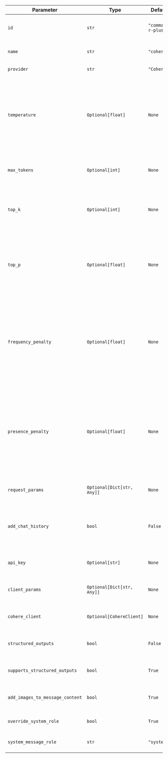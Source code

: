 | Parameter                       | Type                       | Default            | Description                                                                                                                                                                                |
| ------------------------------- | -------------------------- | ------------------ | ------------------------------------------------------------------------------------------------------------------------------------------------------------------------------------------ |
| `id`                            | `str`                      | `"command-r-plus"` | The specific model ID used for generating responses.                                                                                                                                       |
| `name`                          | `str`                      | `"cohere"`         | The name identifier for the agent.                                                                                                                                                         |
| `provider`                      | `str`                      | `"Cohere"`         | The provider of the model.                                                                                                                                                                 |
| `temperature`                   | `Optional[float]`          | `None`             | The sampling temperature to use, between 0 and 2. Higher values like 0.8 make the output more random, while lower values like 0.2 make it more focused and deterministic.                  |
| `max_tokens`                    | `Optional[int]`            | `None`             | The maximum number of tokens to generate in the response.                                                                                                                                  |
| `top_k`                         | `Optional[int]`            | `None`             | The number of highest probability vocabulary tokens to keep for top-k-filtering.                                                                                                           |
| `top_p`                         | `Optional[float]`          | `None`             | Nucleus sampling parameter. The model considers the results of the tokens with top_p probability mass.                                                                                     |
| `frequency_penalty`             | `Optional[float]`          | `None`             | Number between -2.0 and 2.0. Positive values penalize new tokens based on their existing frequency in the text so far, decreasing the model's likelihood to repeat the same line verbatim. |
| `presence_penalty`              | `Optional[float]`          | `None`             | Number between -2.0 and 2.0. Positive values penalize new tokens based on whether they appear in the text so far, increasing the model's likelihood to talk about new topics.              |
| `request_params`                | `Optional[Dict[str, Any]]` | `None`             | Additional parameters to include in the request.                                                                                                                                           |
| `add_chat_history`              | `bool`                     | `False`            | Whether to add chat history to the Cohere messages instead of using the conversation_id.                                                                                                   |
| `api_key`                       | `Optional[str]`            | `None`             | The API key for authenticating requests to the Cohere service.                                                                                                                             |
| `client_params`                 | `Optional[Dict[str, Any]]` | `None`             | Additional parameters for client configuration.                                                                                                                                            |
| `cohere_client`                 | `Optional[CohereClient]`   | `None`             | A pre-configured instance of the Cohere client.                                                                                                                                            |
| `structured_outputs`            | `bool`                     | `False`            | Whether to use structured outputs with this Model.                                                                                                                                         |
| `supports_structured_outputs`   | `bool`                     | `True`             | Whether the Model supports structured outputs.                                                                                                                                             |
| `add_images_to_message_content` | `bool`                     | `True`             | Whether to add images to the message content.                                                                                                                                              |
| `override_system_role`          | `bool`                     | `True`             | Whether to override the system role.                                                                                                                                                       |
| `system_message_role`           | `str`                      | `"system"`         | The role to map the system message to.                                                                                                                                                     |
